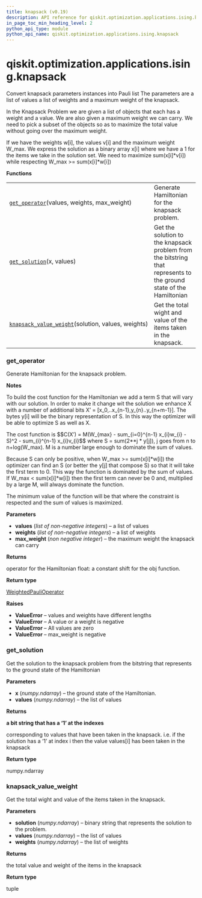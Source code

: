 ```yaml
---
title: knapsack (v0.19)
description: API reference for qiskit.optimization.applications.ising.knapsack in qiskit v0.19
in_page_toc_min_heading_level: 2
python_api_type: module
python_api_name: qiskit.optimization.applications.ising.knapsack
---
```


<span id="module-qiskit.optimization.applications.ising.knapsack" />

<span id="qiskit-optimization-applications-ising-knapsack" />

# qiskit.optimization.applications.ising.knapsack

Convert knapsack parameters instances into Pauli list The parameters are a list of values a list of weights and a maximum weight of the knapsack.

In the Knapsack Problem we are given a list of objects that each has a weight and a value. We are also given a maximum weight we can carry. We need to pick a subset of the objects so as to maximize the total value without going over the maximum weight.

If we have the weights w\[i], the values v\[i] and the maximum weight W\_max. We express the solution as a binary array x\[i] where we have a 1 for the items we take in the solution set. We need to maximize sum(x\[i]\*v\[i]) while respecting W\_max >= sum(x\[i]\*w\[i])

**Functions**

|                                                                                                                                                                                                      |                                                                                                                    |
| ---------------------------------------------------------------------------------------------------------------------------------------------------------------------------------------------------- | ------------------------------------------------------------------------------------------------------------------ |
| [`get_operator`](#qiskit.optimization.applications.ising.knapsack.get_operator "qiskit.optimization.applications.ising.knapsack.get_operator")(values, weights, max\_weight)                         | Generate Hamiltonian for the knapsack problem.                                                                     |
| [`get_solution`](#qiskit.optimization.applications.ising.knapsack.get_solution "qiskit.optimization.applications.ising.knapsack.get_solution")(x, values)                                            | Get the solution to the knapsack problem from the bitstring that represents to the ground state of the Hamiltonian |
| [`knapsack_value_weight`](#qiskit.optimization.applications.ising.knapsack.knapsack_value_weight "qiskit.optimization.applications.ising.knapsack.knapsack_value_weight")(solution, values, weights) | Get the total wight and value of the items taken in the knapsack.                                                  |

### get\_operator

<Function id="qiskit.optimization.applications.ising.knapsack.get_operator" github="https://github.com/qiskit-community/qiskit-aqua/tree/stable/0.7/qiskit/optimization/applications/ising/knapsack.py" signature="get_operator(values, weights, max_weight)">
  Generate Hamiltonian for the knapsack problem.

  **Notes**

  To build the cost function for the Hamiltonian we add a term S that will vary with our solution. In order to make it change wit the solution we enhance X with a number of additional bits X’ = \[x\_0,..x\_\{n-1},y\_\{n}..y\_\{n+m-1}]. The bytes y\[i] will be the binary representation of S. In this way the optimizer will be able to optimize S as well as X.

  The cost function is \$\$C(X’) = M(W\_\{max} - sum\_\{i=0}^\{n-1} x\_\{i}w\_\{i} - S)^2 - sum\_\{i}^\{n-1} x\_\{i}v\_\{i}\$\$ where S = sum(2\*\*j \* y\[j]), j goes from n to n+log(W\_max). M is a number large enough to dominate the sum of values.

  Because S can only be positive, when W\_max >= sum(x\[i]\*w\[i]) the optimizer can find an S (or better the y\[j] that compose S) so that it will take the first term to 0. This way the function is dominated by the sum of values. If W\_max \< sum(x\[i]\*w\[i]) then the first term can never be 0 and, multiplied by a large M, will always dominate the function.

  The minimum value of the function will be that where the constraint is respected and the sum of values is maximized.

  **Parameters**

  *   **values** (*list of non-negative integers*) – a list of values
  *   **weights** (*list of non-negative integers*) – a list of weights
  *   **max\_weight** (*non negative integer*) – the maximum weight the knapsack can carry

  **Returns**

  operator for the Hamiltonian float: a constant shift for the obj function.

  **Return type**

  [WeightedPauliOperator](qiskit.aqua.operators.legacy.WeightedPauliOperator "qiskit.aqua.operators.legacy.WeightedPauliOperator")

  **Raises**

  *   **ValueError** – values and weights have different lengths
  *   **ValueError** – A value or a weight is negative
  *   **ValueError** – All values are zero
  *   **ValueError** – max\_weight is negative
</Function>

### get\_solution

<Function id="qiskit.optimization.applications.ising.knapsack.get_solution" github="https://github.com/qiskit-community/qiskit-aqua/tree/stable/0.7/qiskit/optimization/applications/ising/knapsack.py" signature="get_solution(x, values)">
  Get the solution to the knapsack problem from the bitstring that represents to the ground state of the Hamiltonian

  **Parameters**

  *   **x** (*numpy.ndarray*) – the ground state of the Hamiltonian.
  *   **values** (*numpy.ndarray*) – the list of values

  **Returns**

  **a bit string that has a ‘1’ at the indexes**

  corresponding to values that have been taken in the knapsack. i.e. if the solution has a ‘1’ at index i then the value values\[i] has been taken in the knapsack

  **Return type**

  numpy.ndarray
</Function>

### knapsack\_value\_weight

<Function id="qiskit.optimization.applications.ising.knapsack.knapsack_value_weight" github="https://github.com/qiskit-community/qiskit-aqua/tree/stable/0.7/qiskit/optimization/applications/ising/knapsack.py" signature="knapsack_value_weight(solution, values, weights)">
  Get the total wight and value of the items taken in the knapsack.

  **Parameters**

  *   **solution** (*numpy.ndarray*) – binary string that represents the solution to the problem.
  *   **values** (*numpy.ndarray*) – the list of values
  *   **weights** (*numpy.ndarray*) – the list of weights

  **Returns**

  the total value and weight of the items in the knapsack

  **Return type**

  tuple
</Function>


